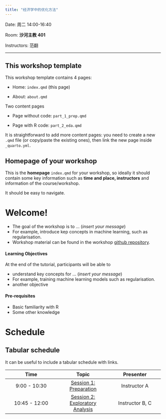 ```yaml
---
title: "经济学中的优化方法"
---
```


Date: 周二 14:00-16:40

Room: **沙河主教 401**

Instructors: 范翻

------------------------------------------------------------------------

::: callout-note
## This workshop template

This workshop template contains 4 pages:

-   Home: `index.qmd` (this page)

-   About: `about.qmd`

Two content pages

-   Page without code: `part_1_prep.qmd`

-   Page with R code: `part_2_eda.qmd`

It is straightforward to add more content pages: you need to create a
new `.qmd` file (or copy/paste the existing ones), then link the new
page inside `_quarto.yml`.
:::

::: callout-tip
## Homepage of your workshop

This is the **homepage** `index.qmd` for your workshop, so ideally it
should contain some key information such as **time and place,
instructors** and information of the course/workshop.

It should be easy to navigate.
:::

# Welcome!

-   The goal of the workshop is to ... (*insert your message*)
-   For example, introduce kep concepts in machine learning, such as
    regularisation.
-   Workshop material can be found in the workshop [github
    repository](https://github.com).

#### Learning Objectives

At the end of the tutorial, participants will be able to

-   understand key concepts for ... (*insert your message*)
-   For example, training machine learning models such as
    regularisation.
-   another objective

#### Pre-requisites

-   Basic familiarity with R
-   Some other knowledge

# Schedule

::: callout-tip
## Tabular schedule

It can be useful to include a tabular schedule with links.
:::

| Time | Topic | Presenter |
|:--:|:--:|:--:|
| 9:00 - 10:30 | [Session 1: Preparation](part_1_prep.qmd) | Instructor A |
| 10:45 - 12:00 | [Session 2: Exploratory Analysis](part_2_eda.qmd) | Instructor B, C |
